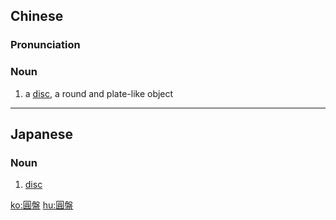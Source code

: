==Chinese==
{{zh-forms|s=圆盘}}

===Pronunciation===
{{zh-pron
|m=yuánpán
|c=jyun4 pun4
|cat=n
}}

===Noun===
{{zh-noun}}

# a [[disc]], a round and plate-like object

----

==Japanese==
{{ja-kanjitab|えん|ばん|yomi=o}}

===Noun===
{{ja-noun|えんばん|shin=円盤}}

# [[disc]]

[[ko:圓盤]]
[[hu:圓盤]]